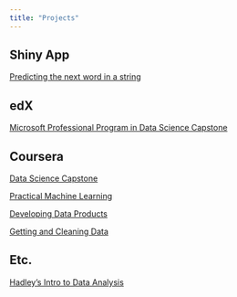 ```yaml
---
title: "Projects"
---  
```

  
  
## Shiny App
[Predicting the next word in a string](https://mblackmo.shinyapps.io/ngram_match/) 

## edX
[Microsoft Professional Program in Data Science Capstone](https://mark-blackmore.github.io/Microsoft-Capstone)

## Coursera
[Data Science Capstone](https://mark-blackmore.github.io/JHU-Data-Science-Capstone/)

[Practical Machine Learning](https://mark-blackmore.github.io/Practical-Machine-Learning/)

[Developing Data Products](https://mark-blackmore.github.io/Developing-Data-Products/)

[Getting and Cleaning Data](https://mark-blackmore.github.io/Getting-Cleaning-Data-Project/)

## Etc.
[Hadley's Intro to Data Analysis](https://mark-blackmore.github.io/Experiments/)



